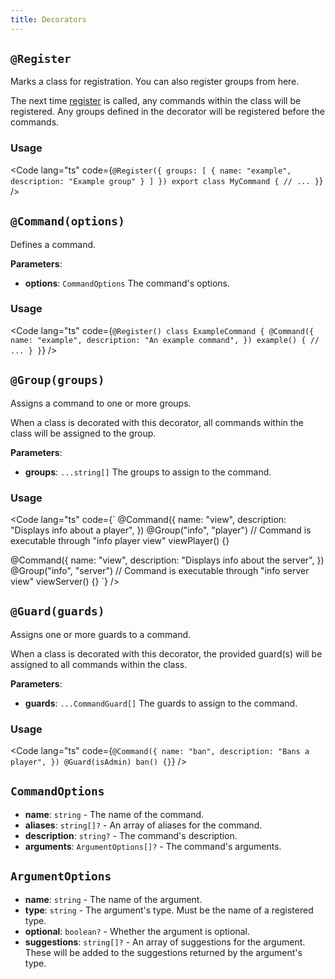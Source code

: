 ```yaml
---
title: Decorators
---
```



## `@Register`

Marks a class for registration. You can also register groups from here.

The next time [register](/reference/registry#register)
is called, any commands within the class will be registered.
Any groups defined in the decorator will be registered before the commands.

### Usage

<Code lang="ts" code={`
@Register({
    groups: [
        {
            name: "example",
            description: "Example group"
        }
    ]
})
export class MyCommand {
    // ...
}
`} />

## `@Command(options)`

Defines a command.

**Parameters**:
- **options**: `CommandOptions` The command's options.

### Usage

<Code lang="ts" code={`
@Register()
class ExampleCommand {
    @Command({
        name: "example",
        description: "An example command",
    })
    example() {
        // ...
    }
}
`} />

## `@Group(groups)`

Assigns a command to one or more groups.

When a class is decorated with this decorator, all commands within the
class will be assigned to the group.

**Parameters**:
- **groups**: `...string[]` The groups to assign to the command.

### Usage

<Code lang="ts" code={`
@Command({
    name: "view",
    description: "Displays info about a player",
})
@Group("info", "player")
// Command is executable through "info player view"
viewPlayer() {}

@Command({
    name: "view",
    description: "Displays info about the server",
})
@Group("info", "server")
// Command is executable through "info server view"
viewServer() {}
`} />

## `@Guard(guards)`

Assigns one or more guards to a command.

When a class is decorated with this decorator, the provided guard(s) will
be assigned to all commands within the class.

**Parameters**:
- **guards**: `...CommandGuard[]` The guards to assign to the command.

### Usage

<Code lang="ts" code={`
@Command({
    name: "ban",
    description: "Bans a player",
})
@Guard(isAdmin)
ban() {}
`} />

## `CommandOptions`

- **name**: `string` - The name of the command.
- **aliases**: `string[]?` - An array of aliases for the command.
- **description**: `string?` - The command's description.
- **arguments**: `ArgumentOptions[]?` - The command's arguments.

## `ArgumentOptions`

- **name**: `string` - The name of the argument.
- **type**: `string` - The argument's type. Must be the name of a registered type.
- **optional**: `boolean?` - Whether the argument is optional.
- **suggestions**: `string[]?` - An array of suggestions for the argument.
These will be added to the suggestions returned by the argument's type.
